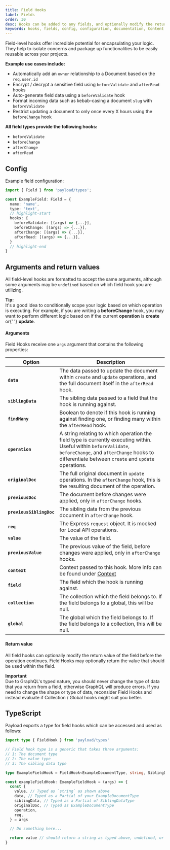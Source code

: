 ```yaml
---
title: Field Hooks
label: Fields
order: 30
desc: Hooks can be added to any fields, and optionally modify the return value of the field before the operation continues.
keywords: hooks, fields, config, configuration, documentation, Content Management System, cms, headless, javascript, node, react, express
---
```


Field-level hooks offer incredible potential for encapsulating your logic. They help to isolate concerns and package up functionalities to be easily reusable across your projects.

**Example use cases include:**

- Automatically add an `owner` relationship to a Document based on the `req.user.id`
- Encrypt / decrypt a sensitive field using `beforeValidate` and `afterRead` hooks
- Auto-generate field data using a `beforeValidate` hook
- Format incoming data such as kebab-casing a document `slug` with `beforeValidate`
- Restrict updating a document to only once every X hours using the `beforeChange` hook

**All field types provide the following hooks:**

- `beforeValidate`
- `beforeChange`
- `afterChange`
- `afterRead`

## Config

Example field configuration:

```ts
import { Field } from 'payload/types';

const ExampleField: Field = {
  name: 'name',
  type: 'text',
  // highlight-start
  hooks: {
    beforeValidate: [(args) => {...}],
    beforeChange: [(args) => {...}],
    afterChange: [(args) => {...}],
    afterRead: [(args) => {...}],
  }
  // highlight-end
}
```

## Arguments and return values

All field-level hooks are formatted to accept the same arguments, although some arguments may be `undefined` based on which field hook you are utilizing.

<Banner type="success">
  <strong>Tip:</strong>
  <br />
  It's a good idea to conditionally scope your logic based on which operation is executing. For
  example, if you are writing a <strong>beforeChange</strong> hook, you may want to perform
  different logic based on if the current <strong>operation</strong> is <strong>create</strong> or{' '}
  <strong>update</strong>.
</Banner>

#### Arguments

Field Hooks receive one `args` argument that contains the following properties:

| Option                   | Description                                                                                                                                                                                                           |
|--------------------------|-----------------------------------------------------------------------------------------------------------------------------------------------------------------------------------------------------------------------|
| **`data`**               | The data passed to update the document within `create` and `update` operations, and the full document itself in the `afterRead` hook.                                                                                 |
| **`siblingData`**        | The sibling data passed to a field that the hook is running against.                                                                                                                                                  |
| **`findMany`**           | Boolean to denote if this hook is running against finding one, or finding many within the `afterRead` hook.                                                                                                           |
| **`operation`**          | A string relating to which operation the field type is currently executing within. Useful within `beforeValidate`, `beforeChange`, and `afterChange` hooks to differentiate between `create` and `update` operations. |
| **`originalDoc`**        | The full original document in `update` operations. In the `afterChange` hook, this is the resulting document of the operation.                                                                                        |
| **`previousDoc`**        | The document before changes were applied, only in `afterChange` hooks.                                                                                                                                                |
| **`previousSiblingDoc`** | The sibling data from the previous document in `afterChange` hook.                                                                                                                                                    |
| **`req`**                | The Express `request` object. It is mocked for Local API operations.                                                                                                                                                  |
| **`value`**              | The value of the field.                                                                                                                                                                                               |
| **`previousValue`**      | The previous value of the field, before changes were applied, only in `afterChange` hooks.                                                                                                                            |
| **`context`**            | Context passed to this hook. More info can be found under [Context](/docs/hooks/context)                                                                                                                              |
| **`field`**              | The field which the hook is running against.                                                                                                                                                                          |
| **`collection`**         | The collection which the field belongs to. If the field belongs to a global, this will be null.                                                                                                                       |
| **`global`**             | The global which the field belongs to. If the field belongs to a collection, this will be null.                                                                                                                       |

#### Return value

All field hooks can optionally modify the return value of the field before the operation continues. Field Hooks may optionally return the value that should be used within the field.

<Banner type="warning">
  <strong>Important</strong>
  <br />
  Due to GraphQL's typed nature, you should never change the type of data that you return from a
  field, otherwise GraphQL will produce errors. If you need to change the shape or type of data,
  reconsider Field Hooks and instead evaluate if Collection / Global hooks might suit you better.
</Banner>

## TypeScript

Payload exports a type for field hooks which can be accessed and used as follows:

```ts
import type { FieldHook } from 'payload/types'

// Field hook type is a generic that takes three arguments:
// 1: The document type
// 2: The value type
// 3: The sibling data type

type ExampleFieldHook = FieldHook<ExampleDocumentType, string, SiblingDataType>

const exampleFieldHook: ExampleFieldHook = (args) => {
  const {
    value, // Typed as `string` as shown above
    data, // Typed as a Partial of your ExampleDocumentType
    siblingData, // Typed as a Partial of SiblingDataType
    originalDoc, // Typed as ExampleDocumentType
    operation,
    req,
  } = args

  // Do something here...

  return value // should return a string as typed above, undefined, or null
}
```

